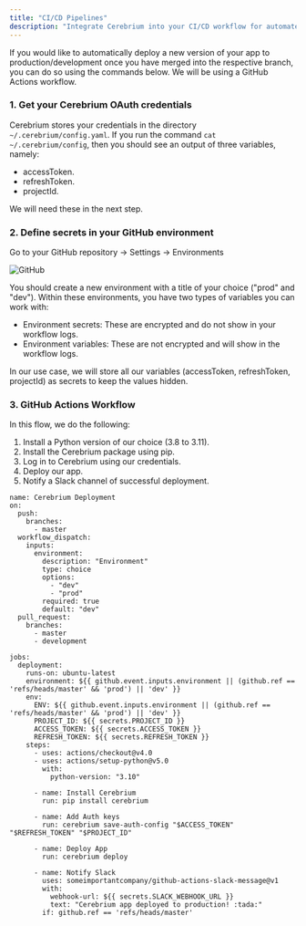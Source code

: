 ```yaml
---
title: "CI/CD Pipelines"
description: "Integrate Cerebrium into your CI/CD workflow for automated deployments"
---
```


If you would like to automatically deploy a new version of your app to production/development once you have merged into the
respective branch, you can do so using the commands below. We will be using a GitHub Actions workflow.

### 1. Get your Cerebrium OAuth credentials

Cerebrium stores your credentials in the directory `~/.cerebrium/config.yaml`. If you run the command `cat ~/.cerebrium/config`, then
you should see an output of three variables, namely:

- accessToken.
- refreshToken.
- projectId.

We will need these in the next step.

### 2. Define secrets in your GitHub environment

Go to your GitHub repository → Settings → Environments

![GitHub](/images/githubActions.png)

You should create a new environment with a title of your choice ("prod" and "dev"). Within these environments, you have two types
of variables you can work with:

- Environment secrets: These are encrypted and do not show in your workflow logs.
- Environment variables: These are not encrypted and will show in the workflow logs.

In our use case, we will store all our variables (accessToken, refreshToken, projectId) as secrets to keep the values hidden.

### 3. GitHub Actions Workflow

In this flow, we do the following:

1. Install a Python version of our choice (3.8 to 3.11).
2. Install the Cerebrium package using pip.
3. Log in to Cerebrium using our credentials.
4. Deploy our app.
5. Notify a Slack channel of successful deployment.

```
name: Cerebrium Deployment
on:
  push:
    branches:
      - master
  workflow_dispatch:
    inputs:
      environment:
        description: "Environment"
        type: choice
        options:
          - "dev"
          - "prod"
        required: true
        default: "dev"
  pull_request:
    branches:
      - master
      - development

jobs:
  deployment:
    runs-on: ubuntu-latest
    environment: ${{ github.event.inputs.environment || (github.ref == 'refs/heads/master' && 'prod') || 'dev' }}
    env:
      ENV: ${{ github.event.inputs.environment || (github.ref == 'refs/heads/master' && 'prod') || 'dev' }}
      PROJECT_ID: ${{ secrets.PROJECT_ID }}
      ACCESS_TOKEN: ${{ secrets.ACCESS_TOKEN }}
      REFRESH_TOKEN: ${{ secrets.REFRESH_TOKEN }}
    steps:
      - uses: actions/checkout@v4.0
      - uses: actions/setup-python@v5.0
        with:
          python-version: "3.10"

      - name: Install Cerebrium
        run: pip install cerebrium

      - name: Add Auth keys
        run: cerebrium save-auth-config "$ACCESS_TOKEN" "$REFRESH_TOKEN" "$PROJECT_ID"

      - name: Deploy App
        run: cerebrium deploy

      - name: Notify Slack
        uses: someimportantcompany/github-actions-slack-message@v1
        with:
          webhook-url: ${{ secrets.SLACK_WEBHOOK_URL }}
          text: "Cerebrium app deployed to production! :tada:"
        if: github.ref == 'refs/heads/master'

```
